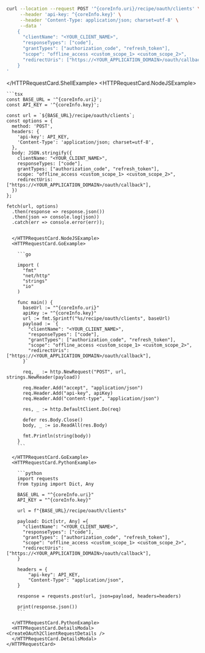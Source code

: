 


<HTTPRequestCard path="/recipe/oauth/clients" method="post" title="Create Client">
  <HTTPRequestCard.ShellExample>

```bash
curl --location --request POST '^{coreInfo.uri}/recipe/oauth/clients' \
     --header 'api-key: ^{coreInfo.key}' \
     --header 'Content-Type: application/json; charset=utf-8' \
     --data '
    {
      "clientName": "<YOUR_CLIENT_NAME>",
      "responseTypes": ["code"],
      "grantTypes": ["authorization_code", "refresh_token"],
      "scope": "offline_access <custom_scope_1> <custom_scope_2>",
      "redirectUris": ["https://<YOUR_APPLICATION_DOMAIN>/oauth/callback"],
    }
'
```

  </HTTPRequestCard.ShellExample>
  <HTTPRequestCard.NodeJSExample>

    ```tsx
    const BASE_URL = '^{coreInfo.uri}';
    const API_KEY = '^{coreInfo.key}';

    const url = `${BASE_URL}/recipe/oauth/clients`;
    const options = {
      method: 'POST',
      headers: {
        'api-key': API_KEY,
        'Content-Type': 'application/json; charset=utf-8',
      },
      body: JSON.stringify({
        clientName: "<YOUR_CLIENT_NAME>",
        responseTypes: ["code"],
        grantTypes: ["authorization_code", "refresh_token"],
        scope: "offline_access <custom_scope_1> <custom_scope_2>",
        redirectUris: ["https://<YOUR_APPLICATION_DOMAIN>/oauth/callback"],
      })
    };

    fetch(url, options)
      .then(response => response.json())
      .then(json => console.log(json))
      .catch(err => console.error(err));
```

  </HTTPRequestCard.NodeJSExample>
  <HTTPRequestCard.GoExample>

    ```go

    import (
      "fmt"
      "net/http"
      "strings"
      "io"
    )

    func main() {
      baseUrl := "^{coreInfo.uri}"
      apiKey := "^{coreInfo.key}"
      url := fmt.Sprintf("%s/recipe/oauth/clients", baseUrl)
      payload := `{
        "clientName": "<YOUR_CLIENT_NAME>",
        "responseTypes": ["code"],
        "grantTypes": ["authorization_code", "refresh_token"],
        "scope": "offline_access <custom_scope_1> <custom_scope_2>",
        "redirectUris": ["https://<YOUR_APPLICATION_DOMAIN>/oauth/callback"],
      }`

      req, _ := http.NewRequest("POST", url, strings.NewReader(payload))

      req.Header.Add("accept", "application/json")
      req.Header.Add("api-key", apiKey)
      req.Header.Add("content-type", "application/json")

      res, _ := http.DefaultClient.Do(req)

      defer res.Body.Close()
      body, _ := io.ReadAll(res.Body)

      fmt.Println(string(body))
    }
    ```

  </HTTPRequestCard.GoExample>
  <HTTPRequestCard.PythonExample>

    ```python
    import requests
    from typing import Dict, Any

    BASE_URL = "^{coreInfo.uri}"
    API_KEY = "^{coreInfo.key}"

    url = f"{BASE_URL}/recipe/oauth/clients"

    payload: Dict[str, Any] ={
      "clientName": "<YOUR_CLIENT_NAME>",
      "responseTypes": ["code"],
      "grantTypes": ["authorization_code", "refresh_token"],
      "scope": "offline_access <custom_scope_1> <custom_scope_2>",
      "redirectUris": ["https://<YOUR_APPLICATION_DOMAIN>/oauth/callback"],
    } 

    headers = {
        "api-key": API_KEY,
        "Content-Type": "application/json",
    }

    response = requests.post(url, json=payload, headers=headers)

    print(response.json())
    ```

  </HTTPRequestCard.PythonExample>
  <HTTPRequestCard.DetailsModal>
<CreateOAuth2ClientRequestDetails />
  </HTTPRequestCard.DetailsModal>
</HTTPRequestCard>
